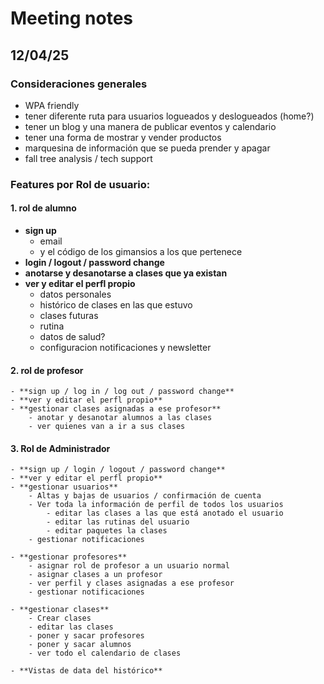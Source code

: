 # Meeting notes

## 12/04/25
### Consideraciones generales
- WPA friendly
- tener diferente ruta para usuarios logueados y deslogueados (home?)
- tener un blog y una manera de publicar eventos y calendario
- tener una forma de mostrar y vender productos
- marquesina de información que se pueda prender y apagar
- fall tree analysis / tech support


### Features por Rol de usuario:
#### 1. rol de alumno
- **sign up** 
    - email
    - y el código de los gimansios a los que pertenece
- **login / logout / password change**
- **anotarse y desanotarse a clases que ya existan**
- **ver y editar el perfl propio**
    - datos personales
    - histórico de clases en las que estuvo
    - clases futuras
    - rutina 
    - datos de salud?
    - configuracion notificaciones y newsletter

#### 2. rol de profesor
    - **sign up / log in / log out / password change**
    - **ver y editar el perfl propio**
    - **gestionar clases asignadas a ese profesor**
        - anotar y desanotar alumnos a las clases
        - ver quienes van a ir a sus clases 

#### 3. Rol de Administrador
    - **sign up / login / logout / password change**
    - **ver y editar el perfl propio**
    - **gestionar usuarios**
        - Altas y bajas de usuarios / confirmación de cuenta
        - Ver toda la información de perfil de todos los usuarios
            - editar las clases a las que está anotado el usuario
            - editar las rutinas del usuario
            - editar paquetes la clases
        - gestionar notificaciones

    - **gestionar profesores**
        - asignar rol de profesor a un usuario normal
        - asignar clases a un profesor
        - ver perfil y clases asignadas a ese profesor
        - gestionar notificaciones

    - **gestionar clases**
        - Crear clases
        - editar las clases
        - poner y sacar profesores
        - poner y sacar alumnos
        - ver todo el calendario de clases

    - **Vistas de data del histórico**

